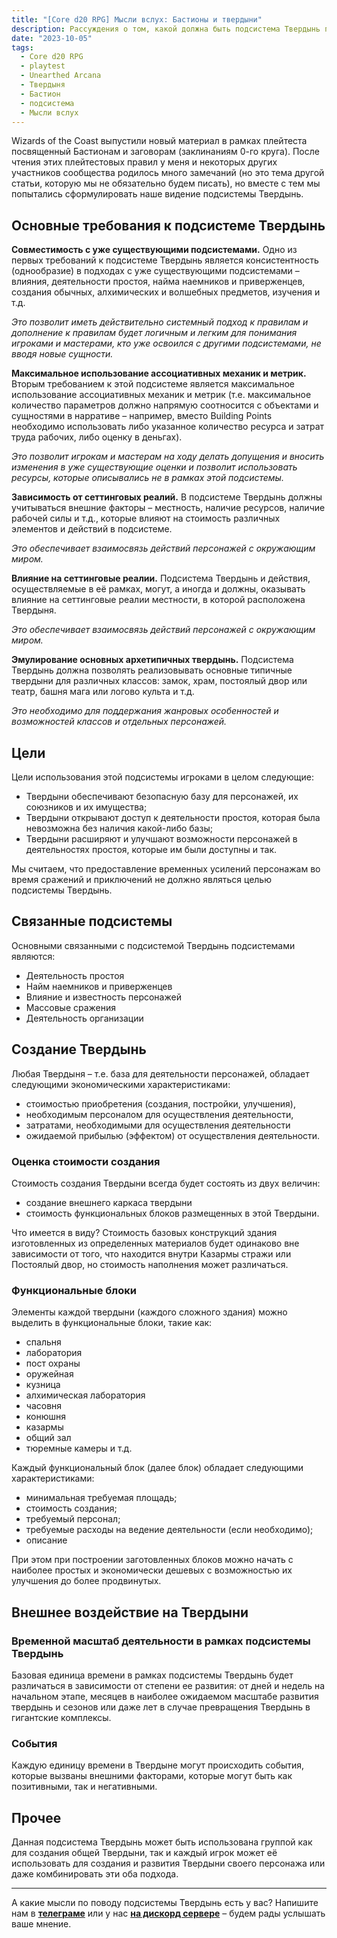 ```yaml
---
title: "[Core d20 RPG] Мысли вслух: Бастионы и твердыни"
description: Рассуждения о том, какой должна быть подсистема Твердынь по развитию базы персонажей
date: "2023-10-05"
tags:
  - Core d20 RPG
  - playtest
  - Unearthed Arcana
  - Твердыня
  - Бастион
  - подсистема
  - Мысли вслух
---
```


Wizards of the Coast выпустили новый материал в рамках плейтеста посвященный Бастионам и заговорам (заклинаниям 0-го круга). После чтения этих плейтестовых правил у меня и некоторых других участников сообщества родилось много замечаний (но это тема другой статьи, которую мы не обязательно будем писать), но вместе с тем мы попытались сформулировать наше видение подсистемы Твердынь.

## Основные требования к подсистеме Твердынь

**Совместимость с уже существующими подсистемами.** Одно из первых требований к подсистеме Твердынь является консистентность (однообразие) в подходах с уже существующими подсистемами – влияния, деятельности простоя, найма наемников и приверженцев, создания обычных, алхимических и волшебных предметов, изучения и т.д.

_Это позволит иметь действительно системный подход к правилам и дополнение к правилам будет логичным и легким для понимания игроками и мастерами, кто уже освоился с другими подсистемами, не вводя новые сущности._

**Максимальное использование ассоциативных механик и метрик.** Вторым требованием к этой подсистеме является максимальное использование ассоциативных механик и метрик (т.е. максимальное количество параметров должно напрямую соотносится с объектами и сущностями в нарративе – например, вместо Building Points необходимо использовать либо указанное количество ресурса и затрат труда рабочих, либо оценку в деньгах).

_Это позволит игрокам и мастерам на ходу делать допущения и вносить изменения в уже существующие оценки и позволит использовать ресурсы, которые описывались не в рамках этой подсистемы._

**Зависимость от сеттинговых реалий.** В подсистеме Твердынь должны учитываться внешние факторы – местность, наличие ресурсов, наличие рабочей силы и т.д., которые влияют на стоимость различных элементов и действий в подсистеме.

_Это обеспечивает взаимосвязь действий персонажей с окружающим миром._

**Влияние на сеттинговые реалии.** Подсистема Твердынь и действия, осуществляемые в её рамках, могут, а иногда и должны, оказывать влияние на сеттинговые реалии местности, в которой расположена Твердыня.

_Это обеспечивает взаимосвязь действий персонажей с окружающим миром._

**Эмулирование основных архетипичных твердынь.** Подсистема Твердынь должна позволять реализовывать основные типичные твердыни для различных классов: замок, храм, постоялый двор или театр, башня мага или логово культа и т.д.

_Это необходимо для поддержания жанровых особенностей и возможностей классов и отдельных персонажей._

## Цели

Цели использования этой подсистемы игроками в целом следующие:

- Твердыни обеспечивают безопасную базу для персонажей, их союзников и их имущества;
- Твердыни открывают доступ к деятельности простоя, которая была невозможна без наличия какой-либо базы;
- Твердыни расширяют и улучшают возможности персонажей в деятельностях простоя, которые им были доступны и так.

Мы считаем, что предоставление временных усилений персонажам во время сражений и приключений не должно являться целью подсистемы Твердынь.

## Связанные подсистемы

Основными связанными с подсистемой Твердынь подсистемами являются:

- Деятельность простоя
- Найм наемников и приверженцев
- Влияние и известность персонажей
- Массовые сражения
- Деятельность организации

## Создание Твердынь

Любая Твердыня – т.е. база для деятельности персонажей, обладает следующими экономическими характеристиками:

- стоимостью приобретения (создания, постройки, улучшения),
- необходимым персоналом для осуществления деятельности,
- затратами, необходимыми для осуществления деятельности
- ожидаемой прибылью (эффектом) от осуществления деятельности.

### Оценка стоимости создания

Стоимость создания Твердыни всегда будет состоять из двух величин:

- создание внешнего каркаса твердыни
- стоимость функциональных блоков размещенных в этой Твердыни.

Что имеется в виду? Стоимость базовых конструкций здания изготовленных из определенных материалов будет одинаково вне зависимости от того, что находится внутри Казармы стражи или Постоялый двор, но стоимость наполнения может различаться.

### Функциональные блоки

Элементы каждой твердыни (каждого сложного здания) можно выделить в функциональные блоки, такие как:

- спальня
- лаборатория
- пост охраны
- оружейная
- кузница
- алхимическая лаборатория
- часовня
- конюшня
- казармы
- общий зал
- тюремные камеры и т.д.

Каждый функциональный блок (далее блок) обладает следующими характеристиками:

- минимальная требуемая площадь;
- стоимость создания;
- требуемый персонал;
- требуемые расходы на ведение деятельности (если необходимо);
- описание

При этом при построении заготовленных блоков можно начать с наиболее простых и экономически дешевых с возможностью их улучшения до более продвинутых.

## Внешнее воздействие на Твердыни

### Временной масштаб деятельности в рамках подсистемы Твердынь

Базовая единица времени в рамках подсистемы Твердынь будет различаться в зависимости от степени ее развития: от дней и недель на начальном этапе, месяцев в наиболее ожидаемом масштабе развития твердынь и сезонов или даже лет в случае превращения Твердынь в гигантские комплексы.

### События

Каждую единицу времени в Твердыне могут происходить события, которые вызваны внешними факторами, которые могут быть как позитивными, так и негативными.

## Прочее

Данная подсистема Твердынь может быть использована группой как для создания общей Твердыни, так и каждый игрок может её использовать для создания и развития Твердыни своего персонажа или даже комбинировать эти оба подхода.

---

А какие мысли по поводу подсистемы Твердынь есть у вас? Напишите нам в [**телеграме**](https://t.me/cyborgs_and_mages) или у нас [**на дискорд сервере**](https://discord.gg/yrJqvCqU3w) – будем рады услышать ваше мнение.
